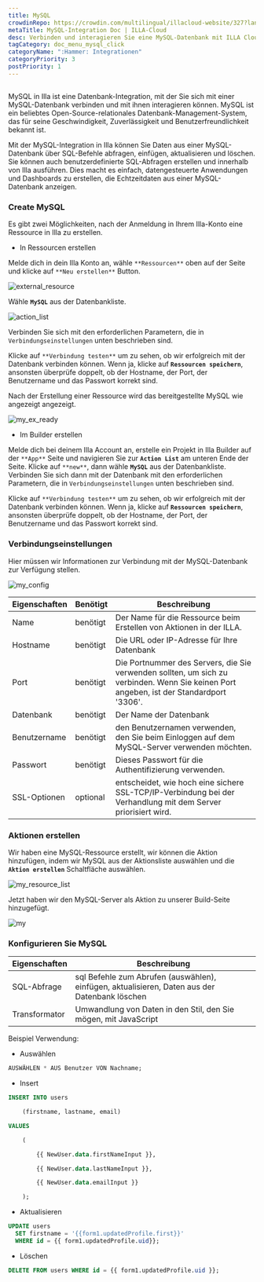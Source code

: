 ```yaml
---
title: MySQL
crowdinRepo: https://crowdin.com/multilingual/illacloud-website/327?languages=de&filter=basic&value=0
metaTitle: MySQL-Integration Doc | ILLA-Cloud
desc: Verbinden und interagieren Sie eine MySQL-Datenbank mit ILLA Cloud. Apps erstellen, die Daten abfragen, bearbeiten und visualisieren können. Automatisieren und optimieren Sie Datenworkflows.
tagCategory: doc_menu_mysql_click
categoryName: ":Hammer: Integrationen"
categoryPriority: 3
postPriority: 1
---
```


## <h2 hidden>Was ist MySQL?</h2>

MySQL in Illa ist eine Datenbank-Integration, mit der Sie sich mit einer MySQL-Datenbank verbinden und mit ihnen interagieren können. MySQL ist ein beliebtes Open-Source-relationales Datenbank-Management-System, das für seine Geschwindigkeit, Zuverlässigkeit und Benutzerfreundlichkeit bekannt ist.

Mit der MySQL-Integration in Illa können Sie Daten aus einer MySQL-Datenbank über SQL-Befehle abfragen, einfügen, aktualisieren und löschen. Sie können auch benutzerdefinierte SQL-Abfragen erstellen und innerhalb von Illa ausführen. Dies macht es einfach, datengesteuerte Anwendungen und Dashboards zu erstellen, die Echtzeitdaten aus einer MySQL-Datenbank anzeigen.

### Create MySQL

Es gibt zwei Möglichkeiten, nach der Anmeldung in Ihrem Illa-Konto eine Ressource in Illa zu erstellen.

-   In Ressourcen erstellen

Melde dich in dein Illa Konto an, wähle `**Ressourcen**` oben auf der Seite und klicke auf `**Neu erstellen**` Button.

![external_resource](https://cdn.illacloud.com/official-website/img/docs/external_resource.png)

Wähle **`MySQL`** aus der Datenbankliste.

![action_list](https://cdn.illacloud.com/official-website/img/docs/action_list.png)

Verbinden Sie sich mit den erforderlichen Parametern, die in `Verbindungseinstellungen` unten beschrieben sind.

Klicke auf `**Verbindung testen**` um zu sehen, ob wir erfolgreich mit der Datenbank verbinden können. Wenn ja, klicke auf **`Ressourcen speichern`**, ansonsten überprüfe doppelt, ob der Hostname, der Port, der Benutzername und das Passwort korrekt sind.

Nach der Erstellung einer Ressource wird das bereitgestellte MySQL wie angezeigt angezeigt.

![my_ex_ready](https://cdn.illacloud.com/official-website/img/docs/my_ex_ready.png)

-   Im Builder erstellen

Melde dich bei deinem Illa Account an, erstelle ein Projekt in Illa Builder auf der `**App**` Seite und navigieren Sie zur **`Action List`** am unteren Ende der Seite. Klicke auf `**new**`, dann wähle **`MySQL`** aus der Datenbankliste. Verbinden Sie sich dann mit der Datenbank mit den erforderlichen Parametern, die in `Verbindungseinstellungen` unten beschrieben sind.

Klicke auf `**Verbindung testen**` um zu sehen, ob wir erfolgreich mit der Datenbank verbinden können. Wenn ja, klicke auf **`Ressourcen speichern`**, ansonsten überprüfe doppelt, ob der Hostname, der Port, der Benutzername und das Passwort korrekt sind.

### Verbindungseinstellungen

Hier müssen wir Informationen zur Verbindung mit der MySQL-Datenbank zur Verfügung stellen.

![my_config](https://cdn.illacloud.com/official-website/img/docs/my_config.png)

| Eigenschaften   | Benötigt | Beschreibung                                                                                                                                 |
| --------------- | -------- | -------------------------------------------------------------------------------------------------------------------------------------------- |
| Name            | benötigt | Der Name für die Ressource beim Erstellen von Aktionen in der ILLA.                                                                          |
| Hostname        | benötigt | Die URL oder IP-Adresse für Ihre Datenbank                                                                                                   |
| Port            | benötigt | Die Portnummer des Servers, die Sie verwenden sollten, um sich zu verbinden. Wenn Sie keinen Port angeben, ist der Standardport '3306'.      |
| Datenbank       | benötigt | Der Name der Datenbank                                                                                                                       |
| Benutzername    | benötigt | den Benutzernamen verwenden, den Sie beim Einloggen auf dem MySQL-Server verwenden möchten.                                                  |
| Passwort        | benötigt | Dieses Passwort für die Authentifizierung verwenden.                                                                                         |
| SSL-Optionen    | optional | entscheidet, wie hoch eine sichere SSL-TCP/IP-Verbindung bei der Verhandlung mit dem Server priorisiert wird.                                |

### Aktionen erstellen

Wir haben eine MySQL-Ressource erstellt, wir können die Aktion hinzufügen, indem wir MySQL aus der Aktionsliste auswählen und die **`Aktion erstellen`** Schaltfläche auswählen.

![my_resource_list](https://cdn.illacloud.com/official-website/img/docs/my_resource_list.png)

Jetzt haben wir den MySQL-Server als Aktion zu unserer Build-Seite hinzugefügt.

![my](https://cdn.illacloud.com/official-website/img/docs/my.png)

### Konfigurieren Sie MySQL

| Eigenschaften  | Beschreibung                                                                                  |
| -------------- | --------------------------------------------------------------------------------------------- |
| SQL-Abfrage    | sql Befehle zum Abrufen (auswählen), einfügen, aktualisieren, Daten aus der Datenbank löschen |
| Transformator  | Umwandlung von Daten in den Stil, den Sie mögen, mit JavaScript                               |

Beispiel Verwendung:

-   Auswählen

```sql
AUSWÄHLEN * AUS Benutzer VON Nachname;
```

-   Insert

```sql
INSERT INTO users

	(firstname, lastname, email)

VALUES

	(

		{{ NewUser.data.firstNameInput }},

		{{ NewUser.data.lastNameInput }},

		{{ NewUser.data.emailInput }}

	);
```

-   Aktualisieren

```sql
UPDATE users
  SET firstname = '{{form1.updatedProfile.first}}'
  WHERE id = {{ form1.updatedProfile.uid}};
```

-   Löschen

```sql
DELETE FROM users WHERE id = {{ form1.updatedProfile.uid }};
```
